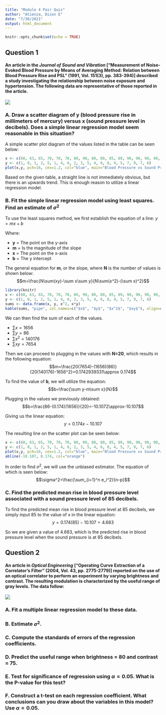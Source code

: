 ```yaml
---
title: "Module 4 Pair Quiz"
author: "Atienza, Dizon E"
date: "7/30/2021"
output: html_document
---
```


```r
knitr::opts_chunk$set(echo = TRUE)
```

## Question 1

#### An article in the *Journal of Sound and Vibration* ["Measurement of Noise-Evoked Blood Pressure by Means of Averaging Method: Relation between Blood Pressure Rise and PSL" (1991, Vol. 151(3), pp. 383-394)] described a study investigating the relationship between noise exposure and hypertension. The following data are representative of those reported in the article.

![](Images/Graph 1.png)

### A. Draw a scatter diagram of y (blood pressure rise in millimeters of mercury) versus x (sound pressure level in decibels). Does a simple linear regression model seem reasonable in this situation?

A simple scatter plot diagram of the values listed in the table can be seen below:

```r
x <- c(60, 63, 65, 70, 70, 70, 80, 90, 80, 80, 85, 89, 90, 90, 90, 90, 94, 100, 100, 100)
y <- c(1, 0, 1, 2, 5, 1, 4, 6, 2, 3, 5, 4, 6, 8, 4, 5, 7, 9, 7, 6)
plot(x,y, pch=16, cex=1.2, col="blue", main="Blood Pressure vs Sound Pressure", xlab="Blood Pressure Rise (in mmHg)", ylab="Sound Pressure Level (in dB)")
```

Based on the given table, a straight line is not immediately obvious, but there is an upwards trend. This is enough reason to utilize a linear regression model.

### B. Fit the simple linear regression model using least squares. Find an estimate of $σ^2$

To use the least squares method, we first establish the equation of a line: $y=mx+b$

Where:

- **y** = The point on the y-axis
- **m** = Is the magnitude of the slope
- **x** = The point on the x-axis
- **b** = The y intercept

The general equation for **m**, or the slope, where **N** is the number of values is shown below:
$$m=\frac{N\sum(xy)-\sum x\sum y}{N\sum(x^2)-(\sum x)^2}$$

```r
library(knitr)
x <- c(60, 63, 65, 70, 70, 70, 80, 90, 80, 80, 85, 89, 90, 90, 90, 90, 94, 100, 100, 100)
y <- c(1, 0, 1, 2, 5, 1, 4, 6, 2, 3, 5, 4, 6, 8, 4, 5, 7, 9, 7, 6)
sums <- data.frame(x, y, x^2, x*y)
kable(sums, "pipe", col.names=c("$x$", "$y$", "$x^2$", "$xy$"), align=c("l", "l", "l", "l"), caption="Values needed for the equation:")
```

We can then find the sum of each of the values.

- $\sum x = 1656$
- $\sum y = 86$
- $\sum x^2 = 140176$
- $\sum xy = 7654$

Then we can proceed to plugging in the values with **N=20**, which results in the following equation:
$$m=\frac{20(7654)-(1656)(86)}{20(140176)-1656^2}=0.1742939331\approx 0.174$$

To find the value of **b**, we will utilize the equation:
$$b=\frac{\sum y-m\sum x}{N}$$

Plugging in the values we previously obtained:
$$b=\frac{86-(0.174)(1656)}{20}=-10.1072\approx-10.107$$

Giving us the linear equation:
$$y=0.174x - 10.107$$

The resulting line on the scatter plot can be seen below:

```r
x <- c(60, 63, 65, 70, 70, 70, 80, 90, 80, 80, 85, 89, 90, 90, 90, 90, 94, 100, 100, 100)
y <- c(1, 0, 1, 2, 5, 1, 4, 6, 2, 3, 5, 4, 6, 8, 4, 5, 7, 9, 7, 6)
plot(x,y, pch=16, cex=1.2, col="blue", main="Blood Pressure vs Sound Pressure", xlab="Blood Pressure Rise (in mmHg)", ylab="Sound Pressure Level (in dB)")
abline(-10.107, 0.174, col="orange")
```

In order to find $\sigma^2$, we will use the unbiased estimator. The equation of which is seen below:
$$\sigma^2=\frac{\sum_{i=1}^n e_i^2}{n-p}$$

### C. Find the predicted mean rise in blood pressure level associated with a sound pressure level of 85 decibels.

To find the predicted mean rise in blood pressure level at 85 decibels, we simply input 85 to the value of x in the linear equation:
$$y=0.174(85)-10.107=4.683$$

So we are given a value of 4.683, which is the predicted rise in blood pressure level when the sound pressure is at 85 decibels.

## Question 2

#### An article in *Optical Engineering* ["Operating Curve Extraction of a Correlator's Filter" (2004, Vol. 43, pp. 2775-2779)] reported on the use of an optical correlator to perform an experiment by varying brightness and contrast. The resulting modulation is characterized by the useful range of gray levels. The data follow:

![](Images/Graph 2.png)

### A. Fit a multiple linear regression model to these data.

### B. Estimate $σ^2$.

### C. Compute the standards of errors of the regression coefficients. 

### D. Predict the useful range when brightness = 80 and contrast = 75.

### E. Test for significance of regression using $α=0.05$. What is the P-value for this test?

### F. Construct a t-test on each regression coefficient. What conclusions can you draw about the variables in this model? Use $α=0.05$.